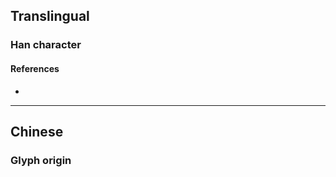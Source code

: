{{also|導}}
{{character info}}
==Translingual==
{{stroke order|strokes=6}}

===Han character===
{{Han char|rn=41|rad=寸|as=03|sn=6|four=|canj=RUDI|ids=⿱[[巳]][[寸]]}}

====References====
* {{Han ref|kx=0293.331|hdz=10504.020|uh=5BFC|ud=23548}}

----

==Chinese==

===Glyph origin===
{{Han simp|導|f=道|t=巳}}
{{zh-see|導}}